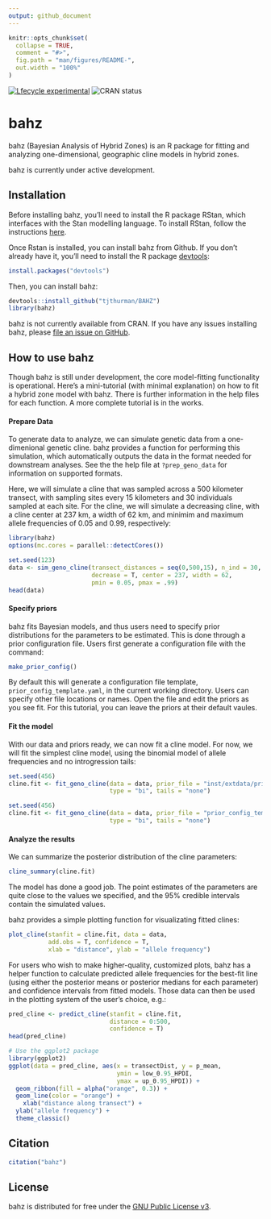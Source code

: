 ```yaml
---
output: github_document
---
```


<!-- README.md is generated from README.Rmd. Please edit that file -->

```r
knitr::opts_chunk$set(
  collapse = TRUE,
  comment = "#>",
  fig.path = "man/figures/README-",
  out.width = "100%"
)
```


<!-- badges: start -->
[![Lfecycle experimental](https://img.shields.io/badge/lifecycle-experimental-orange.svg)](https://www.tidyverse.org/lifecycle/#experimental)
![CRAN status](http://www.r-pkg.org/badges/version/bahz)
<!-- badges: end -->

# bahz

bahz (Bayesian Analysis of Hybrid Zones) is an R package for fitting and analyzing one-dimensional, geographic cline models in hybrid zones. 

bahz is currently under active development. 

## Installation

Before installing bahz, you'll need to install the R package RStan, which interfaces with the Stan modelling language. To install RStan, follow the instructions [here](https://github.com/stan-dev/rstan/wiki/RStan-Getting-Started).

Once Rstan is installed, you can install bahz from Github. If you don't already have it, you'll need to install the R package [devtools](https://cran.r-project.org/web/packages/devtools/index.html):

```r
install.packages("devtools")
```
Then, you can install bahz:

```r
devtools::install_github("tjthurman/BAHZ") 
library(bahz)
```

bahz is not currently available from CRAN. If you have any issues installing bahz, please [file an issue on GitHub](https://github.com/tjthurman/BAHZ/issues). 

## How to use bahz

Though bahz is still under development, the core model-fitting functionality is operational. Here's a mini-tutorial (with minimal explanation) on how to fit a hybrid zone model with bahz. There is further information in the help files for each function. A more complete tutorial is in the works.

#### Prepare Data

To generate data to analyze, we can simulate genetic data from a one-dimenional genetic cline. bahz provides a function for performing this simulation, which automatically outputs the data in the format needed for downstream analyses. See the the help file at `?prep_geno_data` for information on supported formats. 

Here, we will simulate a cline that was sampled across a 500 kilometer transect, with sampling sites every 15 kilometers and 30 individuals sampled at each site. For the cline, we will simulate a decreasing cline, with a cline center at 237 km, a width of 62 km, and minimim and maximum allele frequencies of 0.05 and 0.99, respectively:

```r
library(bahz)
options(mc.cores = parallel::detectCores())
```



```r
set.seed(123)
data <- sim_geno_cline(transect_distances = seq(0,500,15), n_ind = 30, Fis = 0,
                       decrease = T, center = 237, width = 62, 
                       pmin = 0.05, pmax = .99)
head(data)
```

#### Specify priors

bahz fits Bayesian models, and thus users need to specify prior distributions for the parameters to be estimated. This is done through a prior configuration file. Users first generate a configuration file with the command:

```r
make_prior_config()
```

By default this will generate a configuration file template, `prior_config_template.yaml`, in the current working directory. Users can specify other file locations or names. Open the file and edit the priors as you see fit. For this tutorial, you can leave the priors at their default vaules.

#### Fit the model

With our data and priors ready, we can now fit a cline model. For now, we will fit the simplest cline model, using the binomial model of allele frequencies and no introgression tails:

```r
set.seed(456)
cline.fit <- fit_geno_cline(data = data, prior_file = "inst/extdata/prior_config_template.yaml",
                            type = "bi", tails = "none")
```

```r
set.seed(456)
cline.fit <- fit_geno_cline(data = data, prior_file = "prior_config_template.yaml",
                            type = "bi", tails = "none")
```

#### Analyze the results

We can summarize the posterior distribution of the cline parameters:

```r
cline_summary(cline.fit)
```

The model has done a good job. The point estimates of the parameters are quite close to the values we specified, and the 95% credible intervals contain the simulated values. 

bahz provides a simple plotting function for visualizating fitted clines:

```r
plot_cline(stanfit = cline.fit, data = data,
           add.obs = T, confidence = T,
           xlab = "distance", ylab = "allele frequency")
```

For users who wish to make higher-quality, customized plots, bahz has a helper function to calculate predicted allele frequencies for the best-fit line (using either the posterior means or posterior medians for each parameter) and confidence intervals from fitted models. Those data can then be used in the plotting system of the user's choice, e.g.:

```r
pred_cline <- predict_cline(stanfit = cline.fit, 
                            distance = 0:500, 
                            confidence = T)
head(pred_cline)
```

```r
# Use the ggplot2 package
library(ggplot2)
ggplot(data = pred_cline, aes(x = transectDist, y = p_mean,
                              ymin = low_0.95_HPDI,
                              ymax = up_0.95_HPDI)) +
  geom_ribbon(fill = alpha("orange", 0.3)) +
  geom_line(color = "orange") +
    xlab("distance along transect") +
  ylab("allele frequency") +
  theme_classic()
```

## Citation

```r
citation("bahz")
```

## License

bahz is distributed for free under the [GNU Public License v3](https://www.gnu.org/licenses/gpl-3.0.en.html). 
